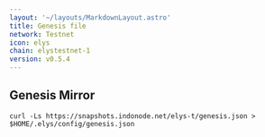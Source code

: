 ```yaml
---
layout: '~/layouts/MarkdownLayout.astro'
title: Genesis file
network: Testnet
icon: elys
chain: elystestnet-1
version: v0.5.4
---
```

## Genesis Mirror

```
curl -Ls https://snapshots.indonode.net/elys-t/genesis.json > $HOME/.elys/config/genesis.json
```